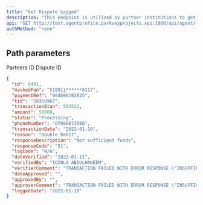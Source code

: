 ```yaml
---
title: "Get Dispute Logged"
description: "This endpoint is utilized by partner institutions to get dispute already logged."
api: "GET http://test.agentprofile.parkwayprojects.xyz:1900/api/agent/{agentId}/disputes/{disputeId}"
authMethod: "none"
---
```


## Path parameters 

<ParamField path="agentId" type="number" required>
  Partners ID
</ParamField>

<ParamField path="disputeId" type="number" required>
  Dispute ID
</ParamField>

<ResponseExample>

```json Response
{
  "id": 8491,
  "maskedPan": "519911******0117",
  "paymentRef": "004698192825",
  "tid": "2035U967",
  "transactionStan": 503522,
  "amount": 50000,
  "status": "Processing",
  "phoneNumber": "07086673506",
  "transactionDate": "2022-01-10",
  "reason": "Double Debit",
  "responseDescription": "Not sufficient funds",
  "responseCode": "51",
  "logCode": "N/A",
  "dateVerified": "2022-01-11",
  "verifiedBy": "IGINLA ABDULHAKEEM",
  "verifierComment": "TRANSACTION FAILED WITH ERROR RESPONSE \"INSUFFICIENT FUND\"",
  "dateApproved": "",
  "approvedBy": "",
  "approverComment": "TRANSACTION FAILED WITH ERROR RESPONSE \"INSUFFICIENT FUND\"",
  "loggedDate": "2022-01-10"
}
```

</ResponseExample>
